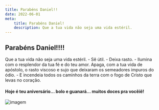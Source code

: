 ```yaml
---
title: Parabéns Daniel!!
date: 2022-06-01
meta:
    title: Parabéns Daniel!
    description: Que a tua vida não seja uma vida estéril.
---
```


## Parabéns Daniel!!!!

Que a tua vida não seja uma vida estéril. - Sê útil. - Deixa rasto. - Ilumina com o resplendor da tua fé e do teu amor.
Apaga, com a tua vida de apóstolo, o rasto viscoso e sujo que deixaram os semeadores impuros do ódio. - E incendeia todos os caminhos da terra com o fogo de Cristo que levas no coração.

#### Hoje é teu aniversário... bolo e guanará... muitos doces pra vocêiê!

![imagem](https://upload.wikimedia.org/wikipedia/commons/thumb/9/98/Birthday_party.jpg/1280px-Birthday_party.jpg)